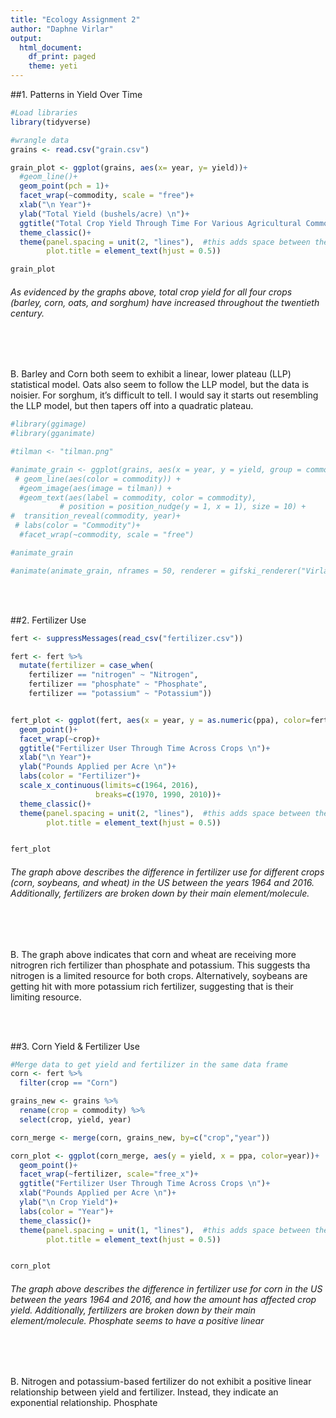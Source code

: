 ```yaml
---
title: "Ecology Assignment 2"
author: "Daphne Virlar"
output:
  html_document:
    df_print: paged
    theme: yeti
---
```





##1. Patterns in Yield Over Time

```r
#Load libraries
library(tidyverse)

#wrangle data
grains <- read.csv("grain.csv")

grain_plot <- ggplot(grains, aes(x= year, y= yield))+
  #geom_line()+
  geom_point(pch = 1)+
  facet_wrap(~commodity, scale = "free")+
  xlab("\n Year")+
  ylab("Total Yield (bushels/acre) \n")+
  ggtitle("Total Crop Yield Through Time For Various Agricultural Commodities \n")+
  theme_classic()+
  theme(panel.spacing = unit(2, "lines"),  #this adds space between the facet wrapped plots
        plot.title = element_text(hjust = 0.5)) 

grain_plot
```

###### As evidenced by the graphs above, total crop yield for all four crops (barley, corn, oats, and sorghum) have increased throughout the twentieth century.

<br>
<br>

B. Barley and Corn both seem to exhibit a linear, lower plateau (LLP) statistical model. Oats also seem to follow the LLP model, but the data is noisier. For sorghum, it's difficult to tell. I would say it starts out resembling the LLP model, but then tapers off into a quadratic plateau.



```r
#library(ggimage)
#library(gganimate)

#tilman <- "tilman.png"

#animate_grain <- ggplot(grains, aes(x = year, y = yield, group = commodity)) +
 # geom_line(aes(color = commodity)) +
  #geom_image(aes(image = tilman)) +
  #geom_text(aes(label = commodity, color = commodity), 
           # position = position_nudge(y = 1, x = 1), size = 10) +
#  transition_reveal(commodity, year)+
 # labs(color = "Commodity")+
  #facet_wrap(~commodity, scale = "free")

#animate_grain

#animate(animate_grain, nframes = 50, renderer = gifski_renderer("Virlar_Daphne_extra1.gif"))
```

<P style="page-break-before: always">
<br>
<br>

##2. Fertilizer Use
```r
fert <- suppressMessages(read_csv("fertilizer.csv"))

fert <- fert %>% 
  mutate(fertilizer = case_when(
    fertilizer == "nitrogen" ~ "Nitrogen",
    fertilizer == "phosphate" ~ "Phosphate",
    fertilizer == "potassium" ~ "Potassium"))


fert_plot <- ggplot(fert, aes(x = year, y = as.numeric(ppa), color=fertilizer))+
  geom_point()+
  facet_wrap(~crop)+
  ggtitle("Fertilizer User Through Time Across Crops \n")+ 
  xlab("\n Year")+
  ylab("Pounds Applied per Acre \n")+
  labs(color = "Fertilizer")+
  scale_x_continuous(limits=c(1964, 2016),
                   breaks=c(1970, 1990, 2010))+
  theme_classic()+
  theme(panel.spacing = unit(2, "lines"),  #this adds space between the facet wrapped plots
        plot.title = element_text(hjust = 0.5)) 


fert_plot

```

###### The graph above describes the difference in fertilizer use for different crops (corn, soybeans, and wheat) in the US between the years 1964 and 2016. Additionally, fertilizers are broken down by their main element/molecule. 

<br>
<br>

B. The graph above indicates that corn and wheat are receiving more nitrogren rich fertilizer than phosphate and potassium. This suggests tha nitrogen is a limited resource for both crops. Alternatively, soybeans are getting hit with more potassium rich fertilizer, suggesting that is their limiting resource. 

<P style="page-break-before: always">
<br>
<br>

##3. Corn Yield & Fertilizer Use
```r

#Merge data to get yield and fertilizer in the same data frame
corn <- fert %>%
  filter(crop == "Corn")

grains_new <- grains %>% 
  rename(crop = commodity) %>% 
  select(crop, yield, year)

corn_merge <- merge(corn, grains_new, by=c("crop","year"))

corn_plot <- ggplot(corn_merge, aes(y = yield, x = ppa, color=year))+
  geom_point()+
  facet_wrap(~fertilizer, scale="free_x")+
  ggtitle("Fertilizer User Through Time Across Crops \n")+ 
  xlab("Pounds Applied per Acre \n")+
  ylab("\n Crop Yield")+
  labs(color = "Year")+
  theme_classic()+
  theme(panel.spacing = unit(1, "lines"),  #this adds space between the facet wrapped plots
        plot.title = element_text(hjust = 0.5)) 


corn_plot
```

###### The graph above describes the difference in fertilizer use for corn in the US between the years 1964 and 2016, and how the amount has affected crop yield. Additionally, fertilizers are broken down by their main element/molecule. Phosphate seems to have a positive linear 

<br>
<br>

B. Nitrogen and potassium-based fertilizer do not exhibit a positive linear relationship between yield and fertilizer. Instead, they indicate an exponential relationship. Phosphate 